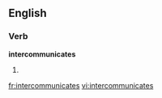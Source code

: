 
==English==

===Verb===
'''intercommunicates'''

# {{third-person singular of|[[intercommunicate]]}}

[[fr:intercommunicates]]
[[vi:intercommunicates]]